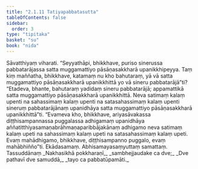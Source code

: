 ```yaml
---
title: "2.1.11 Tatiyapabbatasutta"
tableOfContents: false
sidebar:
  order: 3
type: "tipitaka"
basket: "su"
book: "nida"
---
```



<DynamicBreadcrumb />

<Division number="84" book="nida">

<Paragraph number="636" book="nida">
Sāvatthiyaṃ viharati. “Seyyathāpi, bhikkhave, puriso sinerussa pabbatarājassa satta muggamattiyo pāsāṇasakkharā upanikkhipeyya. Taṃ kiṃ maññatha, bhikkhave, katamaṃ nu kho bahutaraṃ, yā vā satta muggamattiyo pāsāṇasakkharā upanikkhittā yo vā sineru pabbatarājā”ti?
</Paragraph>

<Paragraph number="637" book="nida">
“Etadeva, bhante, bahutaraṃ yadidaṃ sineru pabbatarājā; appamattikā satta muggamattiyo pāsāṇasakkharā upanikkhittā. Neva satimaṃ kalaṃ upenti na sahassimaṃ kalaṃ upenti na satasahassimaṃ kalaṃ upenti sineruṃ pabbatarājānaṃ upanidhāya satta muggamattiyo pāsāṇasakkharā upanikkhittā”ti.
</Paragraph>

<Paragraph number="638" book="nida">
“Evameva kho, bhikkhave, ariyasāvakassa diṭṭhisampannassa puggalassa adhigamaṃ upanidhāya aññatitthiyasamaṇabrāhmaṇaparibbājakānaṃ adhigamo neva satimaṃ kalaṃ upeti na sahassimaṃ kalaṃ upeti na satasahassimaṃ kalaṃ upeti. Evaṃ mahādhigamo, bhikkhave, diṭṭhisampanno puggalo, evaṃ mahābhiñño”ti.

</Paragraph>
</Division>

<Paragraph number="639" type="center" book="nida">
Ekādasamaṃ.



</Paragraph>

<Paragraph number="640" type="center" book="nida">
Abhisamayasaṃyuttaṃ samattaṃ.



</Paragraph>

<Paragraph number="641" type="center" book="nida">
Tassuddānaṃ


</Paragraph>

<Paragraph number="642" type="verses" book="nida">
_Nakhasikhā pokkharaṇī,_  
_sambhejjaudake ca dve;_  
_Dve pathavī dve samuddā,_  
_tayo ca pabbatūpamāti._
</Paragraph>